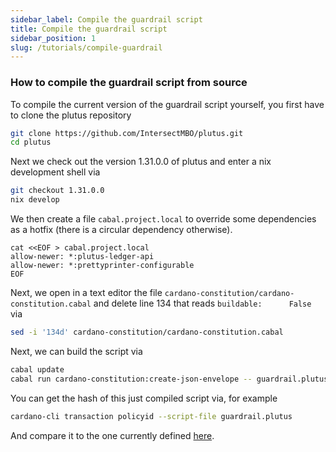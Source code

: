 ```yaml
---
sidebar_label: Compile the guardrail script
title: Compile the guardrail script
sidebar_position: 1
slug: /tutorials/compile-guardrail
---
```


### How to compile the guardrail script from source

To compile the current version of the guardrail script yourself, you first have to clone the plutus repository
```bash
git clone https://github.com/IntersectMBO/plutus.git
cd plutus
```
Next we check out the version 1.31.0.0 of plutus and enter a nix development shell via
```bash
git checkout 1.31.0.0
nix develop
```
We then create a file `cabal.project.local` to override some dependencies as a hotfix (there is a circular dependency otherwise).
```cabal
cat <<EOF > cabal.project.local
allow-newer: *:plutus-ledger-api
allow-newer: *:prettyprinter-configurable
EOF
```
Next, we open in a text editor the file `cardano-constitution/cardano-constitution.cabal` and delete line 134 that reads `buildable:      False` via
```bash
sed -i '134d' cardano-constitution/cardano-constitution.cabal
```
Next, we can build the script via
```bash
cabal update
cabal run cardano-constitution:create-json-envelope -- guardrail.plutus
```
You can get the hash of this just compiled script via, for example
```bash
cardano-cli transaction policyid --script-file guardrail.plutus
```
And compare it to the one currently defined [here](https://book.world.dev.cardano.org/environments/mainnet/conway-genesis.json).